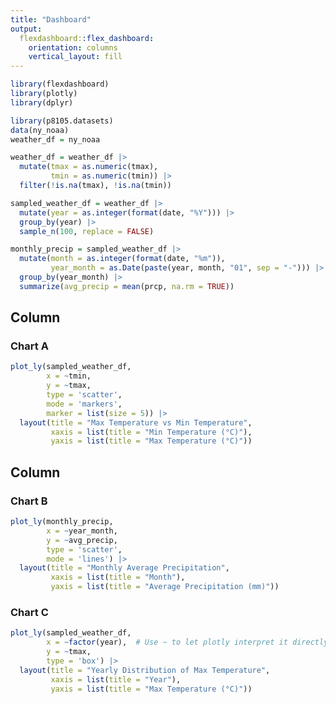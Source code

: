 ```yaml
---
title: "Dashboard"
output: 
  flexdashboard::flex_dashboard:
    orientation: columns
    vertical_layout: fill
---
```


```r
library(flexdashboard)
library(plotly)
library(dplyr)
```

```r
library(p8105.datasets)
data(ny_noaa)
weather_df = ny_noaa
```

```r
weather_df = weather_df |>
  mutate(tmax = as.numeric(tmax),
         tmin = as.numeric(tmin)) |>
  filter(!is.na(tmax), !is.na(tmin))
```


```r
sampled_weather_df = weather_df |>
  mutate(year = as.integer(format(date, "%Y"))) |>
  group_by(year) |>
  sample_n(100, replace = FALSE)

```

```r
monthly_precip = sampled_weather_df |>
  mutate(month = as.integer(format(date, "%m")),
         year_month = as.Date(paste(year, month, "01", sep = "-"))) |>
  group_by(year_month) |>
  summarize(avg_precip = mean(prcp, na.rm = TRUE))
```

Column {data-width=650}
-----------------------------------------------------------------------

### Chart A

```r
plot_ly(sampled_weather_df, 
        x = ~tmin, 
        y = ~tmax, 
        type = 'scatter', 
        mode = 'markers',
        marker = list(size = 5)) |>
  layout(title = "Max Temperature vs Min Temperature",
         xaxis = list(title = "Min Temperature (°C)"),
         yaxis = list(title = "Max Temperature (°C)"))
```

Column {data-width=350}
-----------------------------------------------------------------------

### Chart B

```r
plot_ly(monthly_precip, 
        x = ~year_month, 
        y = ~avg_precip, 
        type = 'scatter', 
        mode = 'lines') |>
  layout(title = "Monthly Average Precipitation",
         xaxis = list(title = "Month"),
         yaxis = list(title = "Average Precipitation (mm)"))
```

### Chart C

```r
plot_ly(sampled_weather_df, 
        x = ~factor(year),  # Use ~ to let plotly interpret it directly
        y = ~tmax, 
        type = 'box') |>
  layout(title = "Yearly Distribution of Max Temperature",
         xaxis = list(title = "Year"),
         yaxis = list(title = "Max Temperature (°C)"))
```

